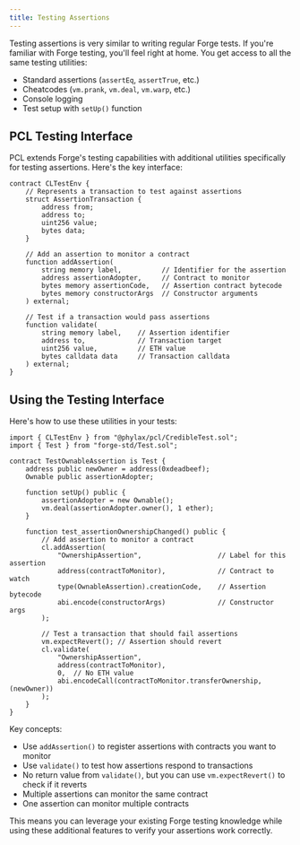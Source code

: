 ```yaml
---
title: Testing Assertions
---
```


Testing assertions is very similar to writing regular Forge tests. If you're familiar with Forge testing, you'll feel right at home. You get access to all the same testing utilities:

- Standard assertions (`assertEq`, `assertTrue`, etc.)
- Cheatcodes (`vm.prank`, `vm.deal`, `vm.warp`, etc.)
- Console logging
- Test setup with `setUp()` function

## PCL Testing Interface

PCL extends Forge's testing capabilities with additional utilities specifically for testing assertions. Here's the key interface:

```solidity
contract CLTestEnv {
    // Represents a transaction to test against assertions
    struct AssertionTransaction {
        address from;
        address to;
        uint256 value;
        bytes data;
    }

    // Add an assertion to monitor a contract
    function addAssertion(
        string memory label,          // Identifier for the assertion
        address assertionAdopter,     // Contract to monitor
        bytes memory assertionCode,   // Assertion contract bytecode
        bytes memory constructorArgs  // Constructor arguments
    ) external;

    // Test if a transaction would pass assertions
    function validate(
        string memory label,    // Assertion identifier
        address to,             // Transaction target
        uint256 value,          // ETH value
        bytes calldata data     // Transaction calldata
    ) external;
}
```

## Using the Testing Interface

Here's how to use these utilities in your tests:

```solidity
import { CLTestEnv } from "@phylax/pcl/CredibleTest.sol";
import { Test } from "forge-std/Test.sol";

contract TestOwnableAssertion is Test {
    address public newOwner = address(0xdeadbeef);
    Ownable public assertionAdopter;

    function setUp() public {
        assertionAdopter = new Ownable();
        vm.deal(assertionAdopter.owner(), 1 ether);       
    }

    function test_assertionOwnershipChanged() public {
        // Add assertion to monitor a contract
        cl.addAssertion(
            "OwnershipAssertion",                   // Label for this assertion
            address(contractToMonitor),             // Contract to watch
            type(OwnableAssertion).creationCode,    // Assertion bytecode
            abi.encode(constructorArgs)             // Constructor args
        );

        // Test a transaction that should fail assertions
        vm.expectRevert(); // Assertion should revert
        cl.validate(
            "OwnershipAssertion",
            address(contractToMonitor),
            0,  // No ETH value
            abi.encodeCall(contractToMonitor.transferOwnership, (newOwner))
        );
    }
}
```

Key concepts:
- Use `addAssertion()` to register assertions with contracts you want to monitor
- Use `validate()` to test how assertions respond to transactions
- No return value from `validate()`, but you can use `vm.expectRevert()` to check if it reverts
- Multiple assertions can monitor the same contract
- One assertion can monitor multiple contracts

This means you can leverage your existing Forge testing knowledge while using these additional features to verify your assertions work correctly.